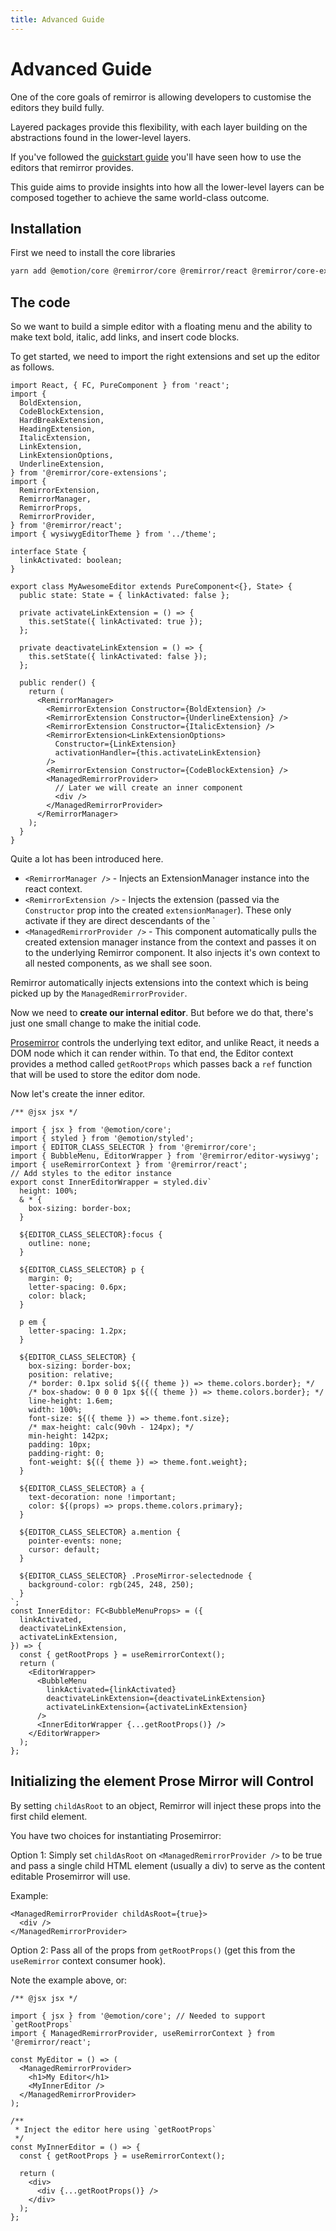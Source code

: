 ```yaml
---
title: Advanced Guide
---
```


# Advanced Guide

One of the core goals of remirror is allowing developers to customise the editors they build fully.

Layered packages provide this flexibility, with each layer building on the abstractions found in the
lower-level layers.

If you've followed the [quickstart guide](/guides/quickstart) you'll have seen how to use the
editors that remirror provides.

This guide aims to provide insights into how all the lower-level layers can be composed together to
achieve the same world-class outcome.

## Installation

First we need to install the core libraries

```bash
yarn add @emotion/core @remirror/core @remirror/react @remirror/core-extensions
```

## The code

So we want to build a simple editor with a floating menu and the ability to make text bold, italic,
add links, and insert code blocks.

To get started, we need to import the right extensions and set up the editor as follows.

```tsx
import React, { FC, PureComponent } from 'react';
import {
  BoldExtension,
  CodeBlockExtension,
  HardBreakExtension,
  HeadingExtension,
  ItalicExtension,
  LinkExtension,
  LinkExtensionOptions,
  UnderlineExtension,
} from '@remirror/core-extensions';
import {
  RemirrorExtension,
  RemirrorManager,
  RemirrorProps,
  RemirrorProvider,
} from '@remirror/react';
import { wysiwygEditorTheme } from '../theme';

interface State {
  linkActivated: boolean;
}

export class MyAwesomeEditor extends PureComponent<{}, State> {
  public state: State = { linkActivated: false };

  private activateLinkExtension = () => {
    this.setState({ linkActivated: true });
  };

  private deactivateLinkExtension = () => {
    this.setState({ linkActivated: false });
  };

  public render() {
    return (
      <RemirrorManager>
        <RemirrorExtension Constructor={BoldExtension} />
        <RemirrorExtension Constructor={UnderlineExtension} />
        <RemirrorExtension Constructor={ItalicExtension} />
        <RemirrorExtension<LinkExtensionOptions>
          Constructor={LinkExtension}
          activationHandler={this.activateLinkExtension}
        />
        <RemirrorExtension Constructor={CodeBlockExtension} />
        <ManagedRemirrorProvider>
          // Later we will create an inner component
          <div />
        </ManagedRemirrorProvider>
      </RemirrorManager>
    );
  }
}
```

Quite a lot has been introduced here.

- `<RemirrorManager />` - Injects an ExtensionManager instance into the react context.
- `<RemirrorExtension />` - Injects the extension (passed via the `Constructor` prop into the
  created `extensionManager`). These only activate if they are direct descendants of the
  `<RemirrorManager />
- `<ManagedRemirrorProvider />` - This component automatically pulls the created extension manager
  instance from the context and passes it on to the underlying Remirror component. It also injects
  it's own context to all nested components, as we shall see soon.

Remirror automatically injects extensions into the context which is being picked up by the
`ManagedRemirrorProvider`.

Now we need to **create our internal editor**. But before we do that, there's just one small change
to make the initial code.

[Prosemirror](http://prosemirror.net/) controls the underlying text editor, and unlike React, it
needs a DOM node which it can render within. To that end, the Editor context provides a method
called `getRootProps` which passes back a `ref` function that will be used to store the editor dom
node.

Now let's create the inner editor.

```tsx
/** @jsx jsx */

import { jsx } from '@emotion/core';
import { styled } from '@emotion/styled';
import { EDITOR_CLASS_SELECTOR } from '@remirror/core';
import { BubbleMenu, EditorWrapper } from '@remirror/editor-wysiwyg';
import { useRemirrorContext } from '@remirror/react';
// Add styles to the editor instance
export const InnerEditorWrapper = styled.div`
  height: 100%;
  & * {
    box-sizing: border-box;
  }

  ${EDITOR_CLASS_SELECTOR}:focus {
    outline: none;
  }

  ${EDITOR_CLASS_SELECTOR} p {
    margin: 0;
    letter-spacing: 0.6px;
    color: black;
  }

  p em {
    letter-spacing: 1.2px;
  }

  ${EDITOR_CLASS_SELECTOR} {
    box-sizing: border-box;
    position: relative;
    /* border: 0.1px solid ${({ theme }) => theme.colors.border}; */
    /* box-shadow: 0 0 0 1px ${({ theme }) => theme.colors.border}; */
    line-height: 1.6em;
    width: 100%;
    font-size: ${({ theme }) => theme.font.size};
    /* max-height: calc(90vh - 124px); */
    min-height: 142px;
    padding: 10px;
    padding-right: 0;
    font-weight: ${({ theme }) => theme.font.weight};
  }

  ${EDITOR_CLASS_SELECTOR} a {
    text-decoration: none !important;
    color: ${(props) => props.theme.colors.primary};
  }

  ${EDITOR_CLASS_SELECTOR} a.mention {
    pointer-events: none;
    cursor: default;
  }

  ${EDITOR_CLASS_SELECTOR} .ProseMirror-selectednode {
    background-color: rgb(245, 248, 250);
  }
`;
const InnerEditor: FC<BubbleMenuProps> = ({
  linkActivated,
  deactivateLinkExtension,
  activateLinkExtension,
}) => {
  const { getRootProps } = useRemirrorContext();
  return (
    <EditorWrapper>
      <BubbleMenu
        linkActivated={linkActivated}
        deactivateLinkExtension={deactivateLinkExtension}
        activateLinkExtension={activateLinkExtension}
      />
      <InnerEditorWrapper {...getRootProps()} />
    </EditorWrapper>
  );
};
```

## Initializing the element Prose Mirror will Control

By setting `childAsRoot` to an object, Remirror will inject these props into the first child
element.

You have two choices for instantiating Prosemirror:

Option 1: Simply set `childAsRoot` on `<ManagedRemirrorProvider />` to be true and pass a single
child HTML element (usually a div) to serve as the content editable Prosemirror will use.

Example:

```tsx
<ManagedRemirrorProvider childAsRoot={true}>
  <div />
</ManagedRemirrorProvider>
```

Option 2: Pass all of the props from `getRootProps()` (get this from the `useRemirror` context
consumer hook).

Note the example above, or:

```tsx
/** @jsx jsx */

import { jsx } from '@emotion/core'; // Needed to support `getRootProps`
import { ManagedRemirrorProvider, useRemirrorContext } from '@remirror/react';

const MyEditor = () => (
  <ManagedRemirrorProvider>
    <h1>My Editor</h1>
    <MyInnerEditor />
  </ManagedRemirrorProvider>
);

/**
 * Inject the editor here using `getRootProps`
 */
const MyInnerEditor = () => {
  const { getRootProps } = useRemirrorContext();

  return (
    <div>
      <div {...getRootProps()} />
    </div>
  );
};
```

